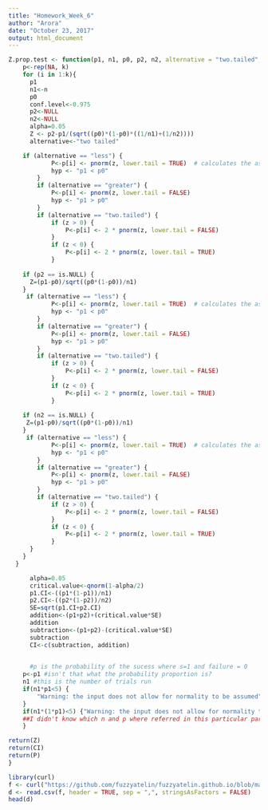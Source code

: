 ```yaml
---
title: "Homework_Week_6"
author: "Arora"
date: "October 23, 2017"
output: html_document
---
```

```r
Z.prop.test <- function(p1, n1, p0, p2, n2, alternative = "two.tailed", conf.level = 0.975, k=10) 
    p<-rep(NA, k)
    for (i in 1:k){
      p1
      n1<-n
      p0
      conf.level<-0.975
      p2<-NULL
      n2<-NULL
      alpha=0.05
      Z <- p2-p1/(sqrt((p0)*(1-p0)*((1/n1)+(1/n2))))
      alternative<-"two tailed"

    if (alternative == "less") {
            P<-p[i] <- pnorm(z, lower.tail = TRUE)  # calculates the associated p value
            hyp <- "p1 < p0"
        }
        if (alternative == "greater") {
            P<-p[i] <- pnorm(z, lower.tail = FALSE)
            hyp <- "p1 > p0"
        }
        if (alternative == "two.tailed") {
            if (z > 0) {
                P<-p[i] <- 2 * pnorm(z, lower.tail = FALSE)
            }
            if (z < 0) {
                P<-p[i] <- 2 * pnorm(z, lower.tail = TRUE)
            }
      
    if (p2 == is.NULL) {
      Z=(p1-p0)/sqrt((p0*(1-p0))/n1)
    }
     if (alternative == "less") {
            P<-p[i] <- pnorm(z, lower.tail = TRUE)  # calculates the associated p value
            hyp <- "p1 < p0"
        }
        if (alternative == "greater") {
            P<-p[i] <- pnorm(z, lower.tail = FALSE)
            hyp <- "p1 > p0"
        }
        if (alternative == "two.tailed") {
            if (z > 0) {
                P<-p[i] <- 2 * pnorm(z, lower.tail = FALSE)
            }
            if (z < 0) {
                P<-p[i] <- 2 * pnorm(z, lower.tail = TRUE)
            }
      
    if (n2 == is.NULL) {
     Z=(p1-p0)/sqrt((p0*(1-p0))/n1) 
    }
     if (alternative == "less") {
            P<-p[i] <- pnorm(z, lower.tail = TRUE)  # calculates the associated p value
            hyp <- "p1 < p0"
        }
        if (alternative == "greater") {
            P<-p[i] <- pnorm(z, lower.tail = FALSE)
            hyp <- "p1 > p0"
        }
        if (alternative == "two.tailed") {
            if (z > 0) {
                P<-p[i] <- 2 * pnorm(z, lower.tail = FALSE)
            }
            if (z < 0) {
                P<-p[i] <- 2 * pnorm(z, lower.tail = TRUE)
            }
      }
    }
  }

      alpha=0.05
      critical.value<-qnorm(1-alpha/2)
      p1.CI<-((p1*(1-p1))/n1)
      p2.CI<-((p2*(1-p2))/n2)
      SE=sqrt(p1.CI+p2.CI)
      addition<-(p1+p2)+(critical.value*SE)
      addition
      subtraction<-(p1+p2)-(critical.value*SE)
      subtraction
      CI<-c(subtraction, addition)
  

      #p is the probability of the sucess where s=1 and failure = 0
    p<-p1 #isn't that what the probability proportion is?
    n1 #this is the number of trials run
    if(n1*p1<5) {
        "Warning: the input does not allow for normality to be assumed"
    }
    if(n1*(1*p1)<5) {"Warning: the input does not allow for normality to be assumed"
    ##I didn't know which n and p where referred in this particular part of the homework so I used n1 and p1 because that seemed most logical
    }

return(Z)
return(CI)
return(P)
}
```




```r
library(curl)
f <- curl("https://github.com/fuzzyatelin/fuzzyatelin.github.io/blob/master/AN597_Fall17/KamilarAndCooperData.csv")
d <- read.csv(f, header = TRUE, sep = ",", stringsAsFactors = FALSE)
head(d)
```
